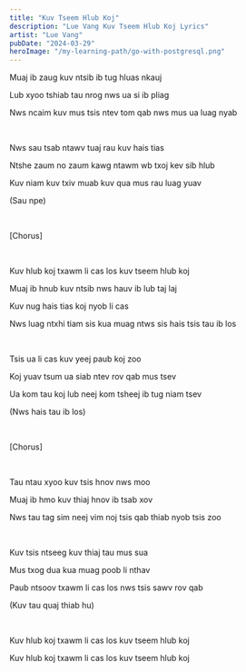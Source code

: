 ```yaml
---
title: "Kuv Tseem Hlub Koj"
description: "Lue Vang Kuv Tseem Hlub Koj Lyrics"
artist: "Lue Vang"
pubDate: "2024-03-29"
heroImage: "/my-learning-path/go-with-postgresql.png"
---
```


Muaj ib zaug kuv ntsib ib tug hluas nkauj

Lub xyoo tshiab tau nrog nws ua si ib pliag

Nws ncaim kuv mus tsis ntev tom qab nws mus ua luag nyab

<br />

Nws sau tsab ntawv tuaj rau kuv hais tias

Ntshe zaum no zaum kawg ntawm wb txoj kev sib hlub

Kuv niam kuv txiv muab kuv qua mus rau luag yuav

(Sau npe)

<br />

[Chorus]

<br />

Kuv hlub koj txawm li cas los kuv tseem hlub koj

Muaj ib hnub kuv ntsib nws hauv ib lub taj laj

Kuv nug hais tias koj nyob li cas

Nws luag ntxhi tiam sis kua muag ntws sis hais tsis tau ib los

<br />

Tsis ua li cas kuv yeej paub koj zoo

Koj yuav tsum ua siab ntev rov qab mus tsev

Ua kom tau koj lub neej kom tsheej ib tug niam tsev

(Nws hais tau ib los)

<br />

[Chorus]

<br />

Tau ntau xyoo kuv tsis hnov nws moo

Muaj ib hmo kuv thiaj hnov ib tsab xov

Nws tau tag sim neej vim noj tsis qab thiab nyob tsis zoo

<br />

Kuv tsis ntseeg kuv thiaj tau mus sua

Mus txog dua kua muag poob li nthav

Paub ntsoov txawm li cas los nws tsis sawv rov qab

(Kuv tau quaj thiab hu)

<br />

Kuv hlub koj txawm li cas los kuv tseem hlub koj

Kuv hlub koj txawm li cas los kuv tseem hlub koj
